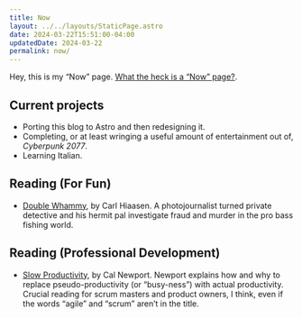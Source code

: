 ```yaml
---
title: Now
layout: ../../layouts/StaticPage.astro
date: 2024-03-22T15:51:00-04:00
updatedDate: 2024-03-22
permalink: now/
---
```


Hey, this is my “Now” page. [What the heck is a “Now” page?](https://nownownow.com/).

## Current projects

* Porting this blog to Astro and then redesigning it.
* Completing, or at least wringing a useful amount of entertainment out of, _Cyberpunk 2077_.
* Learning Italian.

## Reading (For Fun)

* [Double Whammy](https://carlhiaasen.com/books/double-whammy/), by Carl Hiaasen. A photojournalist turned private detective and his hermit pal investigate fraud and murder in the pro bass fishing world.

## Reading (Professional Development)

* [Slow Productivity](https://calnewport.com/my-new-book-slow-productivity/), by Cal Newport. Newport explains how and why to replace pseudo-productivity (or “busy-ness”) with actual productivity. Crucial reading for scrum masters and product owners, I think, even if the words “agile” and “scrum” aren’t in the title.
